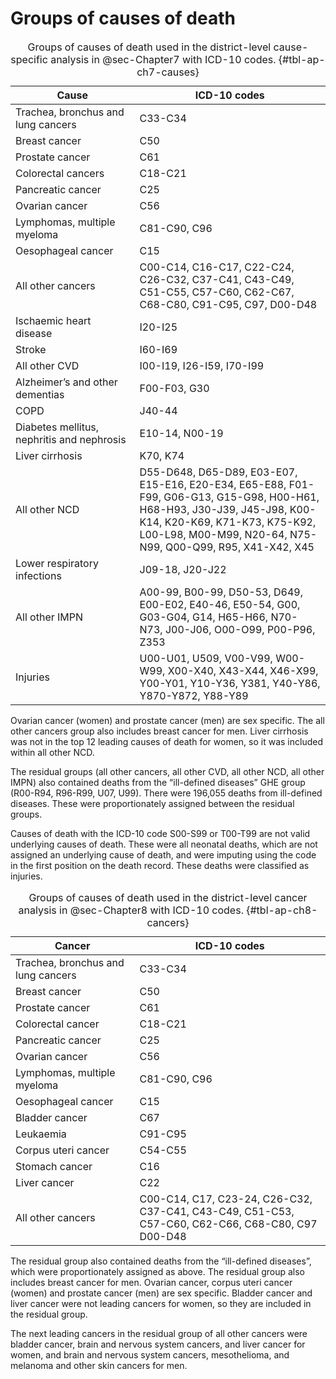 # Groups of causes of death {#sec-appD}

| Cause                              | ICD-10 codes                                           |
|------------------------------------|--------------------------------------------------------|
| Trachea, bronchus and lung cancers | C33-C34                                                |
| Breast cancer                      | C50                                                    |
| Prostate cancer                    | C61                                                    |
| Colorectal cancers                 | C18-C21                                                |
| Pancreatic cancer                  | C25                                                    |
| Ovarian cancer                     | C56                                                    |
| Lymphomas, multiple myeloma        | C81-C90, C96                                           |
| Oesophageal cancer                 | C15                                                    |
| All other cancers                  | C00-C14, C16-C17, C22-C24, C26-C32, C37-C41, C43-C49, C51-C55, C57-C60, C62-C67, C68-C80, C91-C95, C97, D00-D48 |
| Ischaemic heart disease            | I20-I25                                                |
| Stroke                             | I60-I69                                                |
| All other CVD                      | I00-I19, I26-I59, I70-I99                              |
| Alzheimer's and other dementias    | F00-F03, G30                                           |
| COPD                               | J40-44                                                 |
| Diabetes mellitus, nephritis and nephrosis | E10-14, N00-19                                 |
| Liver cirrhosis                    | K70, K74                                               |
| All other NCD                      | D55-D648, D65-D89, E03-E07, E15-E16, E20-E34, E65-E88, F01-F99, G06-G13, G15-G98, H00-H61, H68-H93, J30-J39, J45-J98, K00-K14, K20-K69, K71-K73, K75-K92, L00-L98, M00-M99, N20-64, N75-N99, Q00-Q99, R95, X41-X42, X45 |
| Lower respiratory infections       | J09-18, J20-J22                                        |
| All other IMPN                     | A00-99, B00-99, D50-53, D649, E00-E02, E40-46, E50-54, G00, G03-G04, G14, H65-H66, N70-N73, J00-J06, O00-O99, P00-P96, Z353 |
| Injuries                           | U00-U01, U509, V00-V99, W00-W99, X00-X40, X43-X44, X46-X99, Y00-Y01, Y10-Y36, Y381, Y40-Y86, Y870-Y872, Y88-Y89 |

: Groups of causes of death used in the district-level cause-specific analysis in @sec-Chapter7 with ICD-10 codes. {#tbl-ap-ch7-causes}

Ovarian cancer (women) and prostate cancer (men) are sex specific.
The all other cancers group also includes breast cancer for men.
Liver cirrhosis was not in the top 12 leading causes of death for women, so it was included within all other NCD.

The residual groups (all other cancers, all other CVD, all other NCD, all other IMPN) also contained deaths from the "ill-defined diseases" GHE group (R00-R94, R96-R99, U07, U99).
There were 196,055 deaths from ill-defined diseases.
These were proportionately assigned between the residual groups.

Causes of death with the ICD-10 code S00-S99 or T00-T99 are not valid underlying causes of death.
These were all neonatal deaths, which are not assigned an underlying cause of death, and were imputing using the code in the first position on the death record.
These deaths were classified as injuries.

| Cancer                             | ICD-10 codes                                           |
|------------------------------------|--------------------------------------------------------|
| Trachea, bronchus and lung cancers | C33-C34                                                |
| Breast cancer                      | C50                                                    |
| Prostate cancer                    | C61                                                    |
| Colorectal cancer                  | C18-C21                                                |
| Pancreatic cancer                  | C25                                                    |
| Ovarian cancer                     | C56                                                    |
| Lymphomas, multiple myeloma        | C81-C90, C96                                           |
| Oesophageal cancer                 | C15                                                    |
| Bladder cancer                     | C67                                                    |
| Leukaemia                          | C91-C95                                                |
| Corpus uteri cancer                | C54-C55                                                |
| Stomach cancer                     | C16                                                    |
| Liver cancer                       | C22                                                    |
| All other cancers                  | C00-C14, C17, C23-24, C26-C32, C37-C41, C43-C49, C51-C53, C57-C60, C62-C66, C68-C80, C97 D00-D48 |

: Groups of causes of death used in the district-level cancer analysis in @sec-Chapter8 with ICD-10 codes. {#tbl-ap-ch8-cancers}

The residual group also contained deaths from the "ill-defined diseases", which were proportionately assigned as above.
The residual group also includes breast cancer for men.
Ovarian cancer, corpus uteri cancer (women) and prostate cancer (men) are sex specific.
Bladder cancer and liver cancer were not leading cancers for women, so they are included in the residual group.

The next leading cancers in the residual group of all other cancers were bladder cancer, brain and nervous system cancers, and liver cancer for women, and brain and nervous system cancers, mesothelioma, and melanoma and other skin cancers for men.
